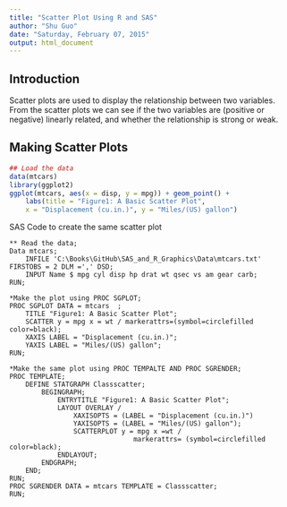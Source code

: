 ```yaml
---
title: "Scatter Plot Using R and SAS"
author: "Shu Guo"
date: "Saturday, February 07, 2015"
output: html_document
---
```


## Introduction

Scatter plots are used to display the relationship between two variables. From the scatter plots we can see if the two variables are (positive or negative) linearly related, and whether the relationship is strong or weak.


## Making Scatter Plots

```r
## Load the data
data(mtcars)
library(ggplot2)
ggplot(mtcars, aes(x = disp, y = mpg)) + geom_point() + 
    labs(title = "Figure1: A Basic Scatter Plot",
    x = "Displacement (cu.in.)", y = "Miles/(US) gallon")
```

SAS Code to create the same scatter plot

```
** Read the data;
Data mtcars;
    INFILE 'C:\Books\GitHub\SAS_and_R_Graphics\Data\mtcars.txt' FIRSTOBS = 2 DLM =',' DSD;
    INPUT Name $ mpg cyl disp hp drat wt qsec vs am gear carb;
RUN;

*Make the plot using PROC SGPLOT;
PROC SGPLOT DATA = mtcars  ;
    TITLE "Figure1: A Basic Scatter Plot";
    SCATTER y = mpg x = wt / markerattrs=(symbol=circlefilled color=black);
    XAXIS LABEL = "Displacement (cu.in.)";
    YAXIS LABEL = "Miles/(US) gallon";
RUN;

*Make the same plot using PROC TEMPALTE AND PROC SGRENDER;
PROC TEMPLATE;
    DEFINE STATGRAPH Classscatter;
        BEGINGRAPH;
            ENTRYTITLE "Figure1: A Basic Scatter Plot";
            LAYOUT OVERLAY /
                XAXISOPTS = (LABEL = "Displacement (cu.in.)")
                YAXISOPTS = (LABEL = "Miles/(US) gallon");
                SCATTERPLOT y = mpg x =wt / 
                               markerattrs= (symbol=circlefilled color=black);
            ENDLAYOUT;
        ENDGRAPH;
    END;
RUN;
PROC SGRENDER DATA = mtcars TEMPLATE = Classscatter;
RUN;

```

